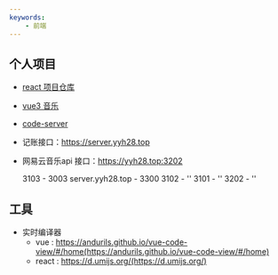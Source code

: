 ```yaml
---
keywords: 
    - 前端
---
```



## 个人项目
  - [react 项目仓库](https://yyh28.top:3101)
  - [vue3 音乐](https://yyh28.top:3102)
  - [code-server](https://yyh28.top:3103)
  - 记账接口：https://server.yyh28.top
  - 网易云音乐api 接口：https://yyh28.top:3202

    3103  -  3003
    server.yyh28.top  -  3300
    3102  -  ''
    3101  -  ''
    3202  -  ''

## 工具

- 实时编译器 
    - vue : https://andurils.github.io/vue-code-view/#/home(https://andurils.github.io/vue-code-view/#/home)
    - react : https://d.umijs.org/(https://d.umijs.org/)
